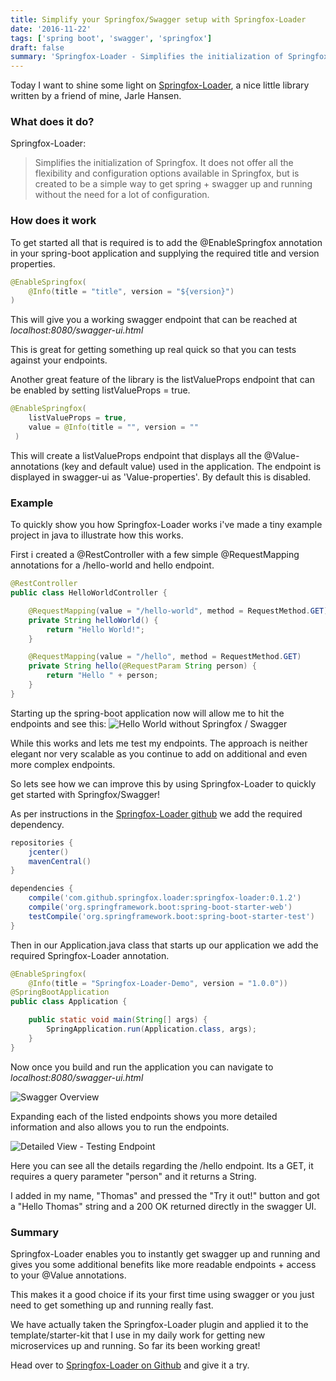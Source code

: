 ```yaml
---
title: Simplify your Springfox/Swagger setup with Springfox-Loader
date: '2016-11-22'
tags: ['spring boot', 'swagger', 'springfox']
draft: false
summary: 'Springfox-Loader - Simplifies the initialization of Springfox.'
---
```


Today I want to shine some light on [Springfox-Loader](https://github.com/jarlehansen/springfox-loader), a nice little library written by a friend of mine, Jarle Hansen.

### What does it do?

Springfox-Loader:

> Simplifies the initialization of Springfox. It does not offer all the flexibility and configuration options available in Springfox, but is created to be a simple way to get spring + swagger up and running without the need for a lot of configuration.

### How does it work

To get started all that is required is to add the @EnableSpringfox annotation in your spring-boot application and supplying the required title and version properties.

```java
@EnableSpringfox(
    @Info(title = "title", version = "${version}")
)
```

This will give you a working swagger endpoint that can be reached at _localhost:8080/swagger-ui.html_

This is great for getting something up real quick so that you can tests against your endpoints.

Another great feature of the library is the listValueProps endpoint that can be enabled by setting listValueProps = true.

```java
@EnableSpringfox(
    listValueProps = true,
    value = @Info(title = "", version = ""
 )
```

This will create a listValueProps endpoint that displays all the @Value-annotations (key and default value) used in the application. The endpoint is displayed in swagger-ui as 'Value-properties'. By default this is disabled.

### Example

To quickly show you how Springfox-Loader works i've made a tiny example project in java to illustrate how this works.

First i created a @RestController with a few simple @RequestMapping annotations for a /hello-world and hello endpoint.

```java
@RestController
public class HelloWorldController {

    @RequestMapping(value = "/hello-world", method = RequestMethod.GET)
    private String helloWorld() {
        return "Hello World!";
    }

    @RequestMapping(value = "/hello", method = RequestMethod.GET)
    private String hello(@RequestParam String person) {
        return "Hello " + person;
    }
}
```

Starting up the spring-boot application now will allow me to hit the endpoints and see this:
![Hello World without Springfox / Swagger](/static/images/blogposts/simplify-with-springfox-loader/helloworld.jpg)

While this works and lets me test my endpoints. The approach is neither elegant nor very scalable as you continue to add on additional and even more complex endpoints.

So lets see how we can improve this by using Springfox-Loader to quickly get started with Springfox/Swagger!

As per instructions in the [Springfox-Loader github](https://github.com/jarlehansen/springfox-loader) we add the required dependency.

```gradle
repositories {
    jcenter()
	mavenCentral()
}

dependencies {
	compile('com.github.springfox.loader:springfox-loader:0.1.2')
	compile('org.springframework.boot:spring-boot-starter-web')
	testCompile('org.springframework.boot:spring-boot-starter-test')
}
```

Then in our Application.java class that starts up our application we add the required Springfox-Loader annotation.

```java
@EnableSpringfox(
    @Info(title = "Springfox-Loader-Demo", version = "1.0.0"))
@SpringBootApplication
public class Application {

	public static void main(String[] args) {
		SpringApplication.run(Application.class, args);
	}
}
```

Now once you build and run the application you can navigate to _localhost:8080/swagger-ui.html_

![Swagger Overview](/static/images/blogposts/simplify-with-springfox-loader/swagger.png)

Expanding each of the listed endpoints shows you more detailed information and also allows you to run the endpoints.

![Detailed View - Testing Endpoint](/static/images/blogposts/simplify-with-springfox-loader/swaggerdetails.png)

Here you can see all the details regarding the /hello endpoint. Its a GET, it requires a query parameter "person" and it returns a String.

I added in my name, "Thomas" and pressed the "Try it out!" button and got a "Hello Thomas" string and a 200 OK returned directly in the swagger UI.

### Summary

Springfox-Loader enables you to instantly get swagger up and running and gives you some additional benefits like more readable endpoints + access to your @Value annotations.

This makes it a good choice if its your first time using swagger or you just need to get something up and running really fast.

We have actually taken the Springfox-Loader plugin and applied it to the template/starter-kit that I use in my daily work for getting new microservices up and running. So far its been working great!

Head over to [Springfox-Loader on Github](https://github.com/jarlehansen/springfox-loader) and give it a try.
